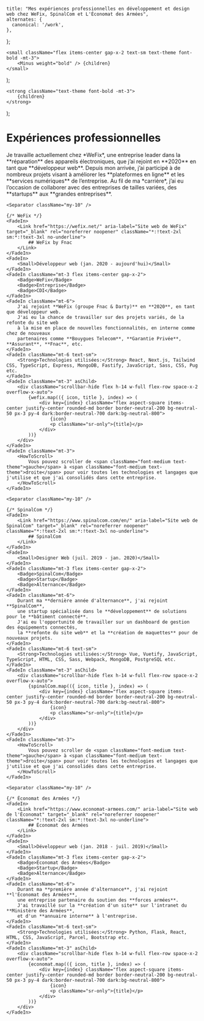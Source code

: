 
    title: "Mes expériences professionnelles en développement et design web chez WeFix, SpinalCom et L'Économat des Armées",
    alternates: {
      canonical: '/work',
    },
};

    <small className="flex items-center gap-x-2 text-sm text-theme font-bold -mt-3">
        <Minus weight="bold" /> {children}
    </small>
);

    <strong className="text-theme font-bold -mt-3">
        {children}
    </strong>
);

# Expériences professionnelles
<AnimatedNameLink />

<FadeInStagger className="mt-10" faster>
    <FadeIn>
        Je travaille actuellement chez *WeFix*, une entreprise leader dans la **réparation** des
        appareils électroniques, que j’ai rejoint en **2020** en tant que **développeur web**.
        Depuis mon arrivée, j’ai participé à de nombreux projets visant à améliorer les **plateformes
        en ligne** et les **services numériques** de l’entreprise.
    </FadeIn>
    <FadeIn className="mt-3">
        Au fil de ma *carrière*, j’ai eu l’occasion de collaborer avec des
        entreprises de tailles variées, des **startups** aux **grandes entreprises**.
    </FadeIn>

    <Separator className="my-10" />

    {/* WeFix */}
    <FadeIn>
        <Link href="https://wefix.net/" aria-label="Site web de WeFix" target="_blank" rel="noreferrer noopener" className="*:!text-2xl sm:*:!text-3xl no-underline">
            ## WeFix by Fnac
        </Link>
    </FadeIn>
    <FadeIn>
        <Small>Développeur web (jan. 2020 - aujourd'hui)</Small>
    </FadeIn>
    <FadeIn className="mt-3 flex items-center gap-x-2">
        <Badge>WeFix</Badge>
        <Badge>Entreprise</Badge>
        <Badge>CDI</Badge>
    </FadeIn>
    <FadeIn className="mt-6">
        J'ai rejoint **WeFix (groupe Fnac & Darty)** en **2020**, en tant que développeur web.
        J'ai eu la chance de travailler sur des projets variés, de la refonte du site web
        à la mise en place de nouvelles fonctionnalités, en interne comme chez de nouveaux
        partenaires comme **Bouygues Telecom**, **Garantie Privée**, **Assurant**, **Fnac**, etc.
    </FadeIn>
    <FadeIn className="mt-6 text-sm">
        <Strong>Technologies utilisées:</Strong> React, Next.js, Tailwind CSS, TypeScript, Express, MongoDB, Fastify, JavaScript, Sass, CSS, Pug etc.
    </FadeIn>
    <FadeIn className="mt-3" asChild>
        <div className="scrollbar-hide flex h-14 w-full flex-row space-x-2 overflow-x-auto">
            {wefix.map(({ icon, title }, index) => (
                <div key={index} className="flex aspect-square items-center justify-center rounded-md border border-neutral-200 bg-neutral-50 px-3 py-4 dark:border-neutral-700 dark:bg-neutral-800">
                    {icon}
                    <p className="sr-only">{title}</p>
                </div>
            ))}
        </div>
    </FadeIn>
    <FadeIn className="mt-3">
        <HowToScroll>
            Vous pouvez scroller de <span className="font-medium text-theme">gauche</span> à <span className="font-medium text-theme">droite</span> pour voir toutes les technologies et langages que j'utilise et que j'ai consolidés dans cette entreprise.
        </HowToScroll>
    </FadeIn>

    <Separator className="my-10" />

    {/* SpinalCom */}
    <FadeIn>
        <Link href="https://www.spinalcom.com/en/" aria-label="Site web de SpinalCom" target="_blank" rel="noreferrer noopener" className="*:!text-2xl sm:*:!text-3xl no-underline">
            ## SpinalCom
        </Link>
    </FadeIn>
    <FadeIn>
        <Small>Designer Web (juil. 2019 - jan. 2020)</Small>
    </FadeIn>
    <FadeIn className="mt-3 flex items-center gap-x-2">
        <Badge>SpinalCom</Badge>
        <Badge>Startup</Badge>
        <Badge>Alternance</Badge>
    </FadeIn>
    <FadeIn className="mt-6">
        Durant ma **dernière année d'alternance**, j'ai rejoint **SpinalCom**,
        une startup spécialisée dans le **développement** de solutions pour le **bâtiment connecté**.
        J'ai eu l'opportunité de travailler sur un dashboard de gestion des équipements connectés,
        la **refonte du site web** et la **création de maquettes** pour de nouveaux projets.
    </FadeIn>
    <FadeIn className="mt-6 text-sm">
        <Strong>Technologies utilisées:</Strong> Vue, Vuetify, JavaScript, TypeScript, HTML, CSS, Sass, Webpack, MongoDB, PostgreSQL etc.
    </FadeIn>
    <FadeIn className="mt-3" asChild>
        <div className="scrollbar-hide flex h-14 w-full flex-row space-x-2 overflow-x-auto">
            {spinalCom.map(({ icon, title }, index) => (
                <div key={index} className="flex aspect-square items-center justify-center rounded-md border border-neutral-200 bg-neutral-50 px-3 py-4 dark:border-neutral-700 dark:bg-neutral-800">
                    {icon}
                    <p className="sr-only">{title}</p>
                </div>
            ))}
        </div>
    </FadeIn>
    <FadeIn className="mt-3">
        <HowToScroll>
            Vous pouvez scroller de <span className="font-medium text-theme">gauche</span> à <span className="font-medium text-theme">droite</span> pour voir toutes les technologies et langages que j'utilise et que j'ai consolidés dans cette entreprise.
        </HowToScroll>
    </FadeIn>

    <Separator className="my-10" />

    {/* Économat des Armées */}
    <FadeIn>
        <Link href="https://www.economat-armees.com/" aria-label="Site web de l'Économat" target="_blank" rel="noreferrer noopener" className="*:!text-2xl sm:*:!text-3xl no-underline">
            ## Économat des Armées
        </Link>
    </FadeIn>
    <FadeIn>
        <Small>Développeur web (jan. 2018 - juil. 2019)</Small>
    </FadeIn>
    <FadeIn className="mt-3 flex items-center gap-x-2">
        <Badge>Économat des Armées</Badge>
        <Badge>Startup</Badge>
        <Badge>Alternance</Badge>
    </FadeIn>
    <FadeIn className="mt-6">
        Durant ma **première année d'alternance**, j'ai rejoint **l'Économat des Armées**,
        une entreprise partenaire du soutien des **forces armées**.
        J'ai travaillé sur la **création d'un site** sur l'intranet du **Ministère des Armées**,
        et d'un **annuaire interne** à l'entreprise.
    </FadeIn>
    <FadeIn className="mt-6 text-sm">
        <Strong>Technologies utilisées:</Strong> Python, Flask, React, HTML, CSS, JavaScript, Parcel, Bootstrap etc.
    </FadeIn>
    <FadeIn className="mt-3" asChild>
        <div className="scrollbar-hide flex h-14 w-full flex-row space-x-2 overflow-x-auto">
            {economat.map(({ icon, title }, index) => (
                <div key={index} className="flex aspect-square items-center justify-center rounded-md border border-neutral-200 bg-neutral-50 px-3 py-4 dark:border-neutral-700 dark:bg-neutral-800">
                    {icon}
                    <p className="sr-only">{title}</p>
                </div>
            ))}
        </div>
    </FadeIn>
</FadeInStagger>
